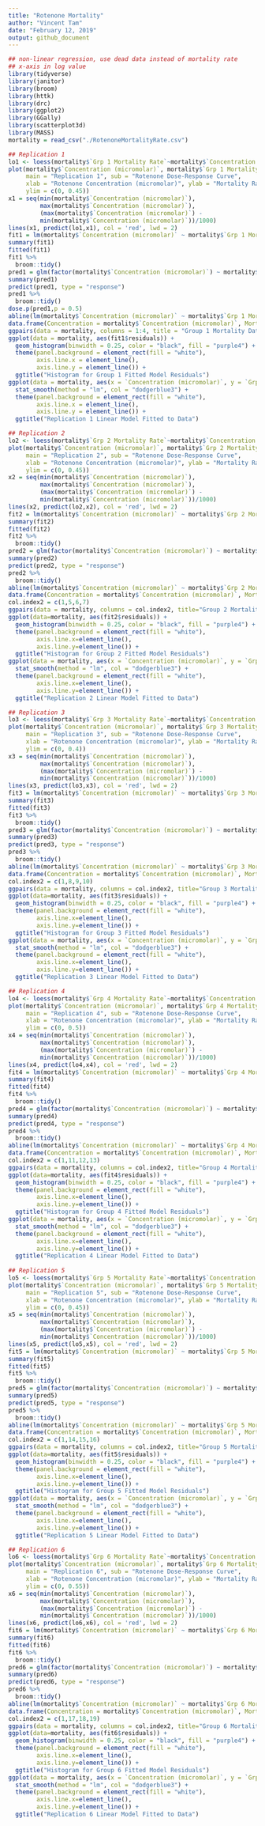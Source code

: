 ```yaml
---
title: "Rotenone Mortality"
author: "Vincent Tam"
date: "February 12, 2019"
output: github_document
---
```


```r
## non-linear regression, use dead data instead of mortality rate
## x-axis in log value
library(tidyverse)
library(janitor)
library(broom)
library(httk)
library(drc)
library(ggplot2)
library(GGally)
library(scatterplot3d)
library(MASS)
mortality = read_csv("./RotenoneMortalityRate.csv")

## Replication 1
lo1 <- loess(mortality$`Grp 1 Mortality Rate`~mortality$`Concentration (micromolar)`)
plot(mortality$`Concentration (micromolar)`, mortality$`Grp 1 Mortality Rate`,
     main = "Replication 1", sub = "Rotenone Dose-Response Curve",
     xlab = "Rotenone Concentration (micromolar)", ylab = "Mortality Rate",
     ylim = c(0, 0.45))
x1 = seq(min(mortality$`Concentration (micromolar)`),
         max(mortality$`Concentration (micromolar)`), 
         (max(mortality$`Concentration (micromolar)`) -
         min(mortality$`Concentration (micromolar)`))/1000)
lines(x1, predict(lo1,x1), col = 'red', lwd = 2)
fit1 = lm(mortality$`Concentration (micromolar)` ~ mortality$`Grp 1 Mortality Rate`) 
summary(fit1)
fitted(fit1)
fit1 %>% 
  broom::tidy()
pred1 = glm(factor(mortality$`Concentration (micromolar)`) ~ mortality$`Grp 1 Mortality Rate`, family = binomial(link = "logit"))
summary(pred1)
predict(pred1, type = "response")
pred1 %>%
  broom::tidy()
dose.p(pred1,p = 0.5)
abline(lm(mortality$`Concentration (micromolar)` ~ mortality$`Grp 1 Mortality Rate`))
data.frame(Concentration = mortality$`Concentration (micromolar)`, Mortality = mortality$`Grp 1 Mortality Rate`, Fitted = fitted(fit1), Predicted = predict(pred1, type = "response"))
ggpairs(data = mortality, columns = 1:4, title = "Group 1 Mortality Data - relationship between predictor and response variables")
ggplot(data = mortality, aes(fit1$residuals)) + 
  geom_histogram(binwidth = 0.25, color = "black", fill = "purple4") +
  theme(panel.background = element_rect(fill = "white"),
        axis.line.x = element_line(),
        axis.line.y = element_line()) +
  ggtitle("Histogram for Group 1 Fitted Model Residuals") 
ggplot(data = mortality, aes(x = `Concentration (micromolar)`, y = `Grp 1 Mortality Rate`)) + geom_point()  +
  stat_smooth(method = "lm", col = "dodgerblue3") +
  theme(panel.background = element_rect(fill = "white"),
        axis.line.x = element_line(),
        axis.line.y = element_line()) +
  ggtitle("Replication 1 Linear Model Fitted to Data")

## Replication 2
lo2 <- loess(mortality$`Grp 2 Mortality Rate`~mortality$`Concentration (micromolar)`)
plot(mortality$`Concentration (micromolar)`, mortality$`Grp 2 Mortality Rate`,
     main = "Replication 2", sub = "Rotenone Dose-Response Curve",
     xlab = "Rotenone Concentration (micromolar)", ylab = "Mortality Rate",
     ylim = c(0, 0.45))
x2 = seq(min(mortality$`Concentration (micromolar)`),
         max(mortality$`Concentration (micromolar)`), 
         (max(mortality$`Concentration (micromolar)`) -
         min(mortality$`Concentration (micromolar)`))/1000)
lines(x2, predict(lo2,x2), col = 'red', lwd = 2)
fit2 = lm(mortality$`Concentration (micromolar)` ~ mortality$`Grp 2 Mortality Rate`) 
summary(fit2)
fitted(fit2)
fit2 %>% 
  broom::tidy()
pred2 = glm(factor(mortality$`Concentration (micromolar)`) ~ mortality$`Grp 2 Mortality Rate`, family = binomial(link = "logit"))
summary(pred2)
predict(pred2, type = "response")
pred2 %>%
  broom::tidy()
abline(lm(mortality$`Concentration (micromolar)` ~ mortality$`Grp 2 Mortality Rate`))
data.frame(Concentration = mortality$`Concentration (micromolar)`, Mortality = mortality$`Grp 2 Mortality Rate`, Fitted = fitted(fit2), Predicted = predict(pred2, type = "response"))
col.index2 = c(1,5,6,7)
ggpairs(data = mortality, columns = col.index2, title="Group 2 Mortality Data - relationship between predictor and response variables")
ggplot(data=mortality, aes(fit2$residuals)) + 
  geom_histogram(binwidth = 0.25, color = "black", fill = "purple4") +
  theme(panel.background = element_rect(fill = "white"),
        axis.line.x=element_line(),
        axis.line.y=element_line()) +
  ggtitle("Histogram for Group 2 Fitted Model Residuals") 
ggplot(data = mortality, aes(x = `Concentration (micromolar)`, y = `Grp 2 Mortality Rate`)) + geom_point()  +
  stat_smooth(method = "lm", col = "dodgerblue3") +
  theme(panel.background = element_rect(fill = "white"),
        axis.line.x=element_line(),
        axis.line.y=element_line()) +
  ggtitle("Replication 2 Linear Model Fitted to Data")

## Replication 3
lo3 <- loess(mortality$`Grp 3 Mortality Rate`~mortality$`Concentration (micromolar)`)
plot(mortality$`Concentration (micromolar)`, mortality$`Grp 3 Mortality Rate`,
     main = "Replication 3", sub = "Rotenone Dose-Response Curve",
     xlab = "Rotenone Concentration (micromolar)", ylab = "Mortality Rate",
     ylim = c(0, 0.4))
x3 = seq(min(mortality$`Concentration (micromolar)`),
         max(mortality$`Concentration (micromolar)`), 
         (max(mortality$`Concentration (micromolar)`) -
         min(mortality$`Concentration (micromolar)`))/1000)
lines(x3, predict(lo3,x3), col = 'red', lwd = 2)
fit3 = lm(mortality$`Concentration (micromolar)` ~ mortality$`Grp 3 Mortality Rate`) 
summary(fit3)
fitted(fit3)
fit3 %>% 
  broom::tidy()
pred3 = glm(factor(mortality$`Concentration (micromolar)`) ~ mortality$`Grp 3 Mortality Rate`, family = binomial(link = "logit"))
summary(pred3)
predict(pred3, type = "response")
pred3 %>%
  broom::tidy()
abline(lm(mortality$`Concentration (micromolar)` ~ mortality$`Grp 3 Mortality Rate`))
data.frame(Concentration = mortality$`Concentration (micromolar)`, Mortality = mortality$`Grp 3 Mortality Rate`, Fitted = fitted(fit3), Predicted = predict(pred3, type = "response"))
col.index2 = c(1,8,9,10)
ggpairs(data = mortality, columns = col.index2, title="Group 3 Mortality Data - relationship between predictor and response variables")
ggplot(data=mortality, aes(fit3$residuals)) + 
  geom_histogram(binwidth = 0.25, color = "black", fill = "purple4") +
  theme(panel.background = element_rect(fill = "white"),
        axis.line.x=element_line(),
        axis.line.y=element_line()) +
  ggtitle("Histogram for Group 3 Fitted Model Residuals") 
ggplot(data = mortality, aes(x = `Concentration (micromolar)`, y = `Grp 3 Mortality Rate`)) + geom_point()  +
  stat_smooth(method = "lm", col = "dodgerblue3") +
  theme(panel.background = element_rect(fill = "white"),
        axis.line.x=element_line(),
        axis.line.y=element_line()) +
  ggtitle("Replication 3 Linear Model Fitted to Data")

## Replication 4
lo4 <- loess(mortality$`Grp 4 Mortality Rate`~mortality$`Concentration (micromolar)`)
plot(mortality$`Concentration (micromolar)`, mortality$`Grp 4 Mortality Rate`,
     main = "Replication 4", sub = "Rotenone Dose-Response Curve",
     xlab = "Rotenone Concentration (micromolar)", ylab = "Mortality Rate",
     ylim = c(0, 0.5))
x4 = seq(min(mortality$`Concentration (micromolar)`),
         max(mortality$`Concentration (micromolar)`), 
         (max(mortality$`Concentration (micromolar)`) -
         min(mortality$`Concentration (micromolar)`))/1000)
lines(x4, predict(lo4,x4), col = 'red', lwd = 2)
fit4 = lm(mortality$`Concentration (micromolar)` ~ mortality$`Grp 4 Mortality Rate`) 
summary(fit4)
fitted(fit4)
fit4 %>% 
  broom::tidy()
pred4 = glm(factor(mortality$`Concentration (micromolar)`) ~ mortality$`Grp 4 Mortality Rate`, family = binomial(link = "logit"))
summary(pred4)
predict(pred4, type = "response")
pred4 %>%
  broom::tidy()
abline(lm(mortality$`Concentration (micromolar)` ~ mortality$`Grp 4 Mortality Rate`))
data.frame(Concentration = mortality$`Concentration (micromolar)`, Mortality = mortality$`Grp 4 Mortality Rate`, Fitted = fitted(fit4), Predicted = predict(pred4, type = "response"))
col.index2 = c(1,11,12,13)
ggpairs(data = mortality, columns = col.index2, title="Group 4 Mortality Data - relationship between predictor and response variables")
ggplot(data=mortality, aes(fit4$residuals)) + 
  geom_histogram(binwidth = 0.25, color = "black", fill = "purple4") +
  theme(panel.background = element_rect(fill = "white"),
        axis.line.x=element_line(),
        axis.line.y=element_line()) +
  ggtitle("Histogram for Group 4 Fitted Model Residuals") 
ggplot(data = mortality, aes(x = `Concentration (micromolar)`, y = `Grp 4 Mortality Rate`)) + geom_point()  +
  stat_smooth(method = "lm", col = "dodgerblue3") +
  theme(panel.background = element_rect(fill = "white"),
        axis.line.x=element_line(),
        axis.line.y=element_line()) +
  ggtitle("Replication 4 Linear Model Fitted to Data")
  
## Replication 5
lo5 <- loess(mortality$`Grp 5 Mortality Rate`~mortality$`Concentration (micromolar)`)
plot(mortality$`Concentration (micromolar)`, mortality$`Grp 5 Mortality Rate`,
     main = "Replication 5", sub = "Rotenone Dose-Response Curve",
     xlab = "Rotenone Concentration (micromolar)", ylab = "Mortality Rate",
     ylim = c(0, 0.45))
x5 = seq(min(mortality$`Concentration (micromolar)`),
         max(mortality$`Concentration (micromolar)`), 
         (max(mortality$`Concentration (micromolar)`) -
         min(mortality$`Concentration (micromolar)`))/1000)
lines(x5, predict(lo5,x5), col = 'red', lwd = 2)
fit5 = lm(mortality$`Concentration (micromolar)` ~ mortality$`Grp 5 Mortality Rate`) 
summary(fit5)
fitted(fit5)
fit5 %>% 
  broom::tidy()
pred5 = glm(factor(mortality$`Concentration (micromolar)`) ~ mortality$`Grp 5 Mortality Rate`, family = binomial(link = "logit"))
summary(pred5)
predict(pred5, type = "response")
pred5 %>%
  broom::tidy()
abline(lm(mortality$`Concentration (micromolar)` ~ mortality$`Grp 5 Mortality Rate`))
data.frame(Concentration = mortality$`Concentration (micromolar)`, Mortality = mortality$`Grp 5 Mortality Rate`, Fitted = fitted(fit5), Predicted = predict(pred5, type = "response"))
col.index2 = c(1,14,15,16)
ggpairs(data = mortality, columns = col.index2, title="Group 5 Mortality Data - relationship between predictor and response variables")
ggplot(data=mortality, aes(fit5$residuals)) + 
  geom_histogram(binwidth = 0.25, color = "black", fill = "purple4") +
  theme(panel.background = element_rect(fill = "white"),
        axis.line.x=element_line(),
        axis.line.y=element_line()) +
  ggtitle("Histogram for Group 5 Fitted Model Residuals") 
ggplot(data = mortality, aes(x = `Concentration (micromolar)`, y = `Grp 5 Mortality Rate`)) + geom_point()  +
  stat_smooth(method = "lm", col = "dodgerblue3") +
  theme(panel.background = element_rect(fill = "white"),
        axis.line.x=element_line(),
        axis.line.y=element_line()) +
  ggtitle("Replication 5 Linear Model Fitted to Data")

## Replication 6
lo6 <- loess(mortality$`Grp 6 Mortality Rate`~mortality$`Concentration (micromolar)`)
plot(mortality$`Concentration (micromolar)`, mortality$`Grp 6 Mortality Rate`,
     main = "Replication 6", sub = "Rotenone Dose-Response Curve",
     xlab = "Rotenone Concentration (micromolar)", ylab = "Mortality Rate",
     ylim = c(0, 0.55))
x6 = seq(min(mortality$`Concentration (micromolar)`),
         max(mortality$`Concentration (micromolar)`), 
         (max(mortality$`Concentration (micromolar)`) -
         min(mortality$`Concentration (micromolar)`))/1000)
lines(x6, predict(lo6,x6), col = 'red', lwd = 2)
fit6 = lm(mortality$`Concentration (micromolar)` ~ mortality$`Grp 6 Mortality Rate`) 
summary(fit6)
fitted(fit6)
fit6 %>% 
  broom::tidy()
pred6 = glm(factor(mortality$`Concentration (micromolar)`) ~ mortality$`Grp 6 Mortality Rate`, family = binomial(link = "logit"))
summary(pred6)
predict(pred6, type = "response")
pred6 %>%
  broom::tidy()
abline(lm(mortality$`Concentration (micromolar)` ~ mortality$`Grp 6 Mortality Rate`))
data.frame(Concentration = mortality$`Concentration (micromolar)`, Mortality = mortality$`Grp 6 Mortality Rate`, Fitted = fitted(fit6), Predicted = predict(pred6, type = "response"))
col.index2 = c(1,17,18,19)
ggpairs(data = mortality, columns = col.index2, title="Group 6 Mortality Data - relationship between predictor and response variables")
ggplot(data=mortality, aes(fit6$residuals)) + 
  geom_histogram(binwidth = 0.25, color = "black", fill = "purple4") +
  theme(panel.background = element_rect(fill = "white"),
        axis.line.x=element_line(),
        axis.line.y=element_line()) +
  ggtitle("Histogram for Group 6 Fitted Model Residuals") 
ggplot(data = mortality, aes(x = `Concentration (micromolar)`, y = `Grp 6 Mortality Rate`)) + geom_point()  +
  stat_smooth(method = "lm", col = "dodgerblue3") +
  theme(panel.background = element_rect(fill = "white"),
        axis.line.x=element_line(),
        axis.line.y=element_line()) +
  ggtitle("Replication 6 Linear Model Fitted to Data")
```